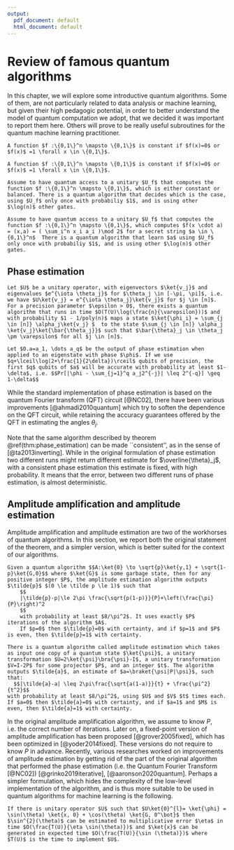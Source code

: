 ```yaml
---
output:
  pdf_document: default
  html_document: default
---
```



# Review of famous quantum algorithms
In this chapter, we will explore some introductive quantum algorithms. Some of them, are not particularly related to data analysis or machine learning, but given their high pedagogic potential, in order to better understand the model of quantum computation we adopt, that we decided it was important to report them here. Others will prove to be really useful subroutines for the quantum machine learning practitioner. 

```definition
A function $f :\{0,1\}^n \mapsto \{0,1\}$ is constant if $f(x)=0$ or $f(x)$ =1 \forall x \in \{0,1\}$.
```
```definition
A function $f :\{0,1\}^n \mapsto \{0,1\}$ is constant if $f(x)=0$ or $f(x)$ =1 \forall x \in \{0,1\}$.
```



```theorem
Assume to have quantum access to a unitary $U_f$ that computes the function $f :\{0,1\}^n \mapsto \{0,1\}$, which is either constant or balanced. There is a quantum algorithm that decides which is the case, using $U_f$ only once with probabiliy $1$, and is using other $\log(n)$ other gates. 
```


```theorem
Assume to have quantum access to a unitary $U_f$ that computes the function $f :\{0,1\}^n \mapsto \{0,1\}$, which computes $f(x \cdot a) = (x,a) = ( \sum_i^n x_i a_i )\mod 2$ for a secret string $a \in \{0,1\}^n$  There is a quantum algorithm that learn $a$ using $U_f$ only once with probabiliy $1$, and is using other $\log(n)$ other gates. 
```




## Phase estimation {#section:phaseestimation}

<!--
# TODO Improve QFT part with other non-Fourier transform (wavelet, fourier on groups..)
# It would be cool to have some non-trivial facts about the QFT 
# (like how to see it as a mapping between elements of a group to a Hilbert space).
# But also it would be even better to have more quantum transform, like the Wavelet transfrom.
# This can be really helpful in the context of group-theoretical machine learning.
# labels: good first issue, help wanted, enhancement
-->


```theorem
Let $U$ be a unitary operator, with eigenvectors $\ket{v_j}$ and eigenvalues $e^{\iota \theta_j}$ for $\theta_j \in [-\pi, \pi]$, i.e. we have $U\ket{v_j} = e^{\iota \theta_j}\ket{v_j}$ for $j \in [n]$. For a precision parameter $\epsilon > 0$, there exists a quantum algorithm that runs in time $O(T(U)\log(\frac{n}{\varepsilon}))$ and with probability $1 - 1/poly(n)$ maps a state $\ket{\phi_i} = \sum_{j \in [n]} \alpha_j\ket{v_j} $  to the state $\sum_{j \in [n]} \alpha_j \ket{v_j}\ket{\bar{\theta_j}}$ such that $\bar{\theta}_j \in \theta_j \pm \varepsilon$ for all $j \in [n]$.
```


```theorem
Let $0.a=a_1, \dots a_q$ be the output of phase estimation when applied to an eigenstate with phase $\phi$. If we use $q+\lceil\log(2+\frac{1}{2\delta})\rceil$ qubits of precision, the first $q$ qubits of $a$ will be accurate with probability at least $1-\delta$, i.e. $$Pr[|\phi - \sum_{j=1}^q a_j2^{-j}| \leq 2^{-q}] \geq 1-\delta$$
```


While the standard implementation of phase estimation is based on the quantum Fourier transform (QFT) circuit [@NC02], there have been various improvements [@ahmadi2010quantum] which try to soften the dependence on the QFT circuit, while retaining the accuracy guarantees offered by the QFT in estimating the angles $\theta_j$.
\paragraph{Remark.} Note that the same algorithm described by theorem \@ref(thm:phase_estimation) can be made ``consistent'', as in the sense of [@ta2013inverting]. While in the original formulation of phase estimation two different runs might return different estimate for $\overline{\theta}_j$, with a consistent phase estimation this estimate is fixed, with high probability. It means that the error, between two different runs of phase estimation, is almost deterministic.



## Amplitude amplification and amplitude estimation
Amplitude amplification and amplitude estimation are two of the workhorses of quantum algorithms. In this section, we report both the original statement of the theorem, and a simpler version, which is better suited for the context of our algorithms.

```theorem
Given a quantum algorithm $$A:\ket{0} \to \sqrt{p}\ket{y,1} + \sqrt{1-p}\ket{G,0}$$ where $\ket{G}$ is some garbage state, then for any positive integer $P$, the amplitude estimation algorithm outputs $\tilde{p}$ $(0 \le \tilde p \le 1)$ such that
	$$
	|\tilde{p}-p|\le 2\pi \frac{\sqrt{p(1-p)}}{P}+\left(\frac{\pi}{P}\right)^2
	$$
	with probability at least $8/\pi^2$. It uses exactly $P$ iterations of the algorithm $A$.
	If $p=0$ then $\tilde{p}=0$ with certainty, and if $p=1$ and $P$ is even, then $\tilde{p}=1$ with certainty.
```

```theorem
There is a quantum algorithm called amplitude estimation which takes as input one copy of a quantum state $\ket{\psi}$, a unitary transformation $U=2\ket{\psi}\bra{\psi}-I$, a unitary transformation $V=I-2P$ for some projector $P$, and an integer $t$. The algorithm outputs $\tilde{a}$, an estimate of $a=\braket{\psi|P|\psi}$, such that: 
  $$|\tilde{a}-a| \leq 2\pi\frac{\sqrt{a(1-a)}}{t} + \frac{\pi^2}{t^2}$$ 
with probability at least $8/\pi^2$, using $U$ and $V$ $t$ times each. If $a=0$ then $\tilde{a}=0$ with certainty, and if $a=1$ and $M$ is even, then $\tilde{a}=1$ with certainty. 
```

In the original amplitude amplification algorithm, we assume to know $P$, i.e. the correct number of iterations. Later on, a fixed-point version of amplitude amplification has been proposed  [@grover2005fixed], which has been optimized in [@yoder2014fixed]. These versions do not require to know $P$ in advance. Recently, various researches worked on improvements of amplitude estimation by getting rid of the part of the original algorithm that performed the phase estimation (i.e. the Quantum Fourier Transform [@NC02]) [@grinko2019iterative], [@aaronson2020quantum]. Perhaps a simpler formulation, which hides the complexity of the low-level implementation of the algorithm, and is thus more suitable to be used in quantum algorithms for machine learning is the following.




```lemma
If there is unitary operator $U$ such that $U\ket{0}^{l}= \ket{\phi} = \sin(\theta) \ket{x, 0} + \cos(\theta) \ket{G, 0^\bot}$ then  $\sin^{2}(\theta)$ can be estimated to multiplicative error $\eta$ in time $O(\frac{T(U)}{\eta \sin(\theta)})$ and $\ket{x}$ can be generated in expected time $O(\frac{T(U)}{\sin (\theta)})$ where $T(U)$ is the time to implement $U$.
```


